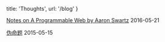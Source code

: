 
  title: 'Thoughts',
  url: '/blog'
}


[Notes on A Programmable Web by Aaron Swartz](/posts/aaron-swartzs-a-programmable-web) <time>2016-05-21</time>

[伪命题](/posts/false-premise) <time>2015-05-15</time>

